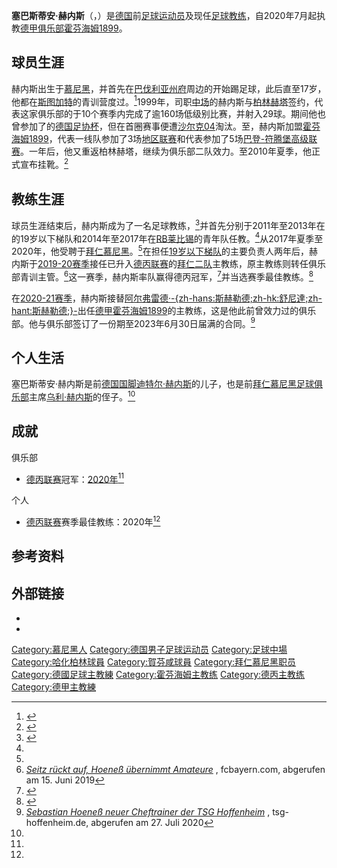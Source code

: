 {{noteTA
|G1=football|G2=uefa|G3=德甲|G4=fcbayern
|1=zh:赫内斯; zh-cn:赫内斯; zh-tw:赫内斯; zh-hk:漢尼斯;
}}
{{Infobox football biography
| name           = 塞巴斯蒂安·赫内斯<br />Sebastian Hoeneß
| fullname = {{lang|de|Sebastian Hoeneß}}
| image          =
| height         = {{height|m=1.78}}
| birth_date     = {{Birth date and age|df=yes|1982|5|12}}
| birth_place    = {{BRD}}[[慕尼黑|慕尼黑]]
| position       = [[攻擊中場|攻擊中場]]
| currentclub    =
| youthyears1    =
| youthclubs1    = {{ld|奥托布伦体操及体育俱乐部|TSV Ottobrunn|奥托布伦}}
| youthyears2    =
| youthclubs2    = 格勒青根
| youthyears3    = {{0|0000}}–1999
| youthclubs3    = [[斯图加特体育俱乐部|斯图加特]]
| years1         = 1999–2006
| clubs1         = {{le|柏林赫塔二队|Hertha BSC II|柏林赫塔业余/二队}}
| caps1          = 101
| goals1         = 14
| years2         = 2006–2007
| clubs2         = [[霍芬海姆1899|霍芬海姆1899]]
| caps2          = 3
| goals2         = 0
| years3         = 2006–2007
| clubs3         = {{le|霍芬海姆1899二队|TSG 1899 Hoffenheim II}}
| caps3          = 5
| goals3         = 0
| years4         = 2007–2010
| clubs4         = {{le|柏林赫塔二队|Hertha BSC II}}
| caps4          = 63
| goals4         = 15
| totalcaps      = 172 
| totalgoals     = 29
| manageryears1  = 2011–2013
| managerclubs1  = {{ld|策伦多夫赫塔|Hertha 03 Zehlendorf}}U19
| manageryears2  = 2014–2016
| managerclubs2  = [[RB莱比锡|RB莱比锡]]U17
| manageryears3  = 2016–2017
| managerclubs3  = [[RB莱比锡|RB莱比锡]]U19
| manageryears4  = 2017–2019
| managerclubs4  = [[拜仁慕尼黑青年队|拜仁慕尼黑U19]]
| manageryears5  = 2019–2020
| managerclubs5  = [[拜仁慕尼黑二队|拜仁慕尼黑二队]]
| manageryears6  = 2020–2022
| managerclubs6  = [[霍芬海姆1899|霍芬海姆1899]]
}}

'''塞巴斯蒂安·赫内斯'''（{{lang-de|'''Sebastian Hoeneß'''}}，{{bd|1982年|5月12日|catIdx=Hoeneß, Sebastian}}）是[[德国|德国]]前[[足球员|足球运动员]]及现任[[足球教练|足球教练]]，自2020年7月起执教[[德甲|德甲]][[足球俱乐部|俱乐部]][[霍芬海姆1899|霍芬海姆1899]]。

== 球员生涯 ==
赫内斯出生于[[慕尼黑|慕尼黑]]，并首先在[[巴伐利亚|巴伐利亚]][[州府_(德国)|州府]]周边的{{ld|奥托布伦体操及体育俱乐部|TSV Ottobrunn|奥托布伦}}开始踢足球，此后直至17岁，他都在[[斯图加特体育俱乐部|斯图加特]]的青训营度过。<ref>{{cite news |url=https://www.bundesliga.com/en/bundesliga/news/sebastian-hoeness-who-is-the-bayern-munich-reserve-team-coach-hoffenheim-12046 |title=Sebastian Hoeneß: Who is the young German coach who led the Bayern Munich reserves to the Third Division title? |website=[[德国足球甲级联赛|Bundesliga]] |publisher=[[德国足球职业联盟|Deutsche Fußball Liga]] |date=21 July 2020 |access-date=27 July 2020 |archive-date=2021-02-27 |archive-url=https://web.archive.org/web/20210227213901/https://www.bundesliga.com/en/bundesliga/news/sebastian-hoeness-who-is-the-bayern-munich-reserve-team-coach-hoffenheim-12046 }}</ref>1999年，司职[[中场|中场]]的赫内斯与[[柏林赫塔|柏林赫塔]]签约，代表这家俱乐部的{{le|柏林赫塔二队|Hertha BSC II|二线队}}于10个赛季内完成了逾160场低级别比赛，并射入29球。期间他也曾参加了{{ld|2004年至2005年德国足协杯|DFB-Pokal 2004/05|2004-05赛季}}的[[德国足协杯|德国足协杯]]，但在首圈赛事便遭[[沙尔克04|沙尔克04]]淘汰。至{{ld|2006年至2007年德国足球地区联赛|Fußball-Regionalliga 2006/07|2006-07赛季}}，赫内斯加盟[[霍芬海姆1899|霍芬海姆1899]]，代表一线队参加了3场[[德国足球地区联赛|地区联赛]]和代表{{le|霍芬海姆1899二队|TSG 1899 Hoffenheim II|二线队}}参加了5场[[巴登-符腾堡足球高级联赛|巴登-符腾堡高级联赛]]。一年后，他又重返柏林赫塔，继续为俱乐部二队效力。至2010年夏季，他正式宣布挂靴。<ref name="welt">{{cite news |last=Wolff |first=Julien |url=https://www.welt.de/sport/fussball/bundesliga/fc-bayern-muenchen/article169987454/Was-Sebastian-Hoeness-in-seiner-Leipzig-Zeit-ueber-RB-lernte.html |title=Was Sebastian Hoeneß in seiner Leipzig-Zeit über RB lernte |work=[[世界报_(德国)|Die Welt]] |date=25 October 2017 |access-date=27 July 2020 |archive-date=2017-10-26 |archive-url=https://web.archive.org/web/20171026175806/https://www.welt.de/sport/fussball/bundesliga/fc-bayern-muenchen/article169987454/Was-Sebastian-Hoeness-in-seiner-Leipzig-Zeit-ueber-RB-lernte.html }}</ref>

== 教练生涯 ==
球员生涯结束后，赫内斯成为了一名足球教练，<ref>{{cite web |url=https://www.kicker.de/780551/artikel/lakies_ueber_hoeness_ich_denke_das_klappt_ |title=Lakies über Hoeneß: „Ich denke, das klappt!“ |work=[[踢球者|kicker online]] |publisher=Olympia-Verlag |date=2020-07-27 |accessdate=2020-07-28 |archive-date=2020-07-28 |archive-url=https://web.archive.org/web/20200728072734/https://www.kicker.de/780551/artikel/lakies_ueber_hoeness_ich_denke_das_klappt_ }}</ref>并首先分别于2011年至2013年在{{ld|策伦多夫赫塔|Hertha 03 Zehlendorf}}的19岁以下梯队和2014年至2017年在[[RB莱比锡|RB莱比锡]]的青年队任教。<ref name="welt" />从2017年夏季至2020年，他受聘于[[拜仁慕尼黑|拜仁慕尼黑]]。<ref name="welt" />在担任[[拜仁慕尼黑青年队|19岁以下梯队]]的主要负责人两年后，赫内斯于[[2019年至2020年德国足球丙级联赛|2019-20赛季]]接任已升入[[德丙联赛|德丙联赛]]的[[拜仁慕尼黑二队|拜仁二队]]主教练，原主教练{{ld|霍尔格·塞茨|Holger Seitz (Fußballspieler)}}则转任俱乐部青训主管。<ref>[https://fcbayern.com/de/news/2019/06/seitz-rueckt-auf-hoeness-uebernimmt-amateure ''Seitz rückt auf, Hoeneß übernimmt Amateure''] {{Wayback|url=https://fcbayern.com/de/news/2019/06/seitz-rueckt-auf-hoeness-uebernimmt-amateure |date=20201108072231 }}, fcbayern.com, abgerufen am 15. Juni 2019</ref>这一赛季，赫内斯率队赢得德丙冠军，<ref name="champions">{{cite web|url=https://sports.sina.com.cn/global/germany/2020-07-09/doc-iircuyvk2838768.shtml|title=拜仁二队主帅：本来只想保级 结果率队德丙夺冠|publisher=[[新浪|新浪体育]]|date=2020-07-09|accessdate=2020-08-13}}</ref>并当选赛季最佳教练。<ref name="manager of the season">{{cite news |url=https://www.dfb.de/news/detail/wriedt-ist-spieler-der-saison-hoeness-gewinnt-trainer-wahl-216991/ |title=Wriedt ist 'Spieler der Saison' – Hoeneß gewinnt Trainer-Wahl |work=[[德国足球协会|Deutscher Fußball-Bund]] |date=29 June 2020 |access-date=1 July 2020 |archive-date=2020-07-03 |archive-url=https://web.archive.org/web/20200703232258/https://www.dfb.de/news/detail/wriedt-ist-spieler-der-saison-hoeness-gewinnt-trainer-wahl-216991/ }}</ref>

在[[2020年至2021年德国足球甲级联赛|2020-21赛季]]，赫内斯接替[[阿尔弗雷德·斯赫勒德|阿尔弗雷德·-{zh-hans:斯赫勒德;zh-hk:舒尼達;zh-hant:斯赫勒德;}-]]出任[[德甲|德甲]][[霍芬海姆1899|霍芬海姆1899]]的主教练，这是他此前曾效力过的俱乐部。他与俱乐部签订了一份期至2023年6月30日届满的合同。<ref>[https://www.tsg-hoffenheim.de/aktuelles/news/2020/07/sebastian-hoeness-neuer-cheftrainer-der-tsg-hoffenheim/ ''Sebastian Hoeneß neuer Cheftrainer der TSG Hoffenheim''] {{Wayback|url=https://www.tsg-hoffenheim.de/aktuelles/news/2020/07/sebastian-hoeness-neuer-cheftrainer-der-tsg-hoffenheim/ |date=20201028180406 }}, tsg-hoffenheim.de, abgerufen am 27. Juli 2020</ref>

== 个人生活 ==
塞巴斯蒂安·赫内斯是前[[德国国家足球队|德国国脚]][[迪特尔·赫内斯|迪特尔·赫内斯]]的儿子，也是前[[拜仁慕尼黑足球俱乐部|拜仁慕尼黑足球俱乐部]]主席[[乌利·赫内斯|乌利·赫内斯]]的侄子。<ref name="welt"/>

== 成就 ==
;俱乐部
* [[德丙联赛|德丙联赛]]冠军：[[2019年至2020年德国足球丙级联赛|2020年]]<ref name="champions"/>

;个人
* [[德丙联赛|德丙联赛]]赛季最佳教练：2020年<ref name="manager of the season"/>

== 参考资料 ==
{{reflist|2}}

== 外部链接 ==
* {{Transfermarkt|P|9333}}
* {{Transfermarkt|M|20940}}

{{DEFAULTSORT:Hoeneß, Sebastian}}
[[Category:慕尼黑人|Category:慕尼黑人]]
[[Category:德国男子足球运动员|Category:德国男子足球运动员]]
[[Category:足球中場|Category:足球中場]]
[[Category:哈化柏林球員|Category:哈化柏林球員]]
[[Category:賀芬咸球員|Category:賀芬咸球員]]
[[Category:拜仁慕尼黑职员|Category:拜仁慕尼黑职员]]
[[Category:德國足球主教練|Category:德國足球主教練]]
[[Category:霍芬海姆主教练|Category:霍芬海姆主教练]]
[[Category:德丙主教练|Category:德丙主教练]]
[[Category:德甲主教練|Category:德甲主教練]]